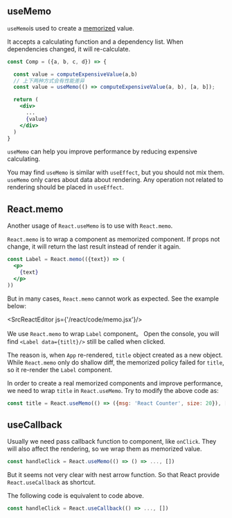 
## useMemo

`useMemo`is used to create a [memorized](https://en.wikipedia.org/wiki/Memoization) value.

It accepts a calculating function and a dependency list. When dependencies changed, it will re-calculate.

```jsx
const Comp = ({a, b, c, d}) => {

  const value = computeExpensiveValue(a,b)
  // 上下两种方式会有性能差异
  const value = useMemo(() => computeExpensiveValue(a, b), [a, b]);

  return (
    <div>
      ...
      {value}
    </div>
  )
}
```

`useMemo` can help you improve performance by reducing expensive calculating.

You may find `useMemo` is similar with `useEffect`, but you should not mix them.
`useMemo` only cares about data about rendering.
Any operation not related to rendering should be placed in `useEffect`.

## React.memo

Another usage of `React.useMemo` is to use with `React.memo`.

`React.memo` is to wrap a component as memorized component.
If props not change, it will return the last result instead of render it again.

```jsx
const Label = React.memo(({text}) => (
  <p>
    {text}
  </p>
))
```

But in many cases, `React.memo` cannot work as expected. See the example below:

<SrcReactEditor js={'/react/code/memo.jsx'}/>

We use `React.memo` to wrap `Label` component。
Open the console, you will find `<Label data={titlt}/>` still be called when clicked.

The reason is, when `App` re-rendered, `title` object created as a new object.
While `React.memo` only do shallow diff, the memorized policy failed for `title`, so it re-render the `Label` component.

In order to create a real memorized components and improve performance, we need to wrap `title` in `React.useMemo`.
Try to modify the above code as:

```javascript
const title = React.useMemo(() => ({msg: 'React Counter', size: 20}), [])
```

## useCallback

Usually we need pass callback function to component, like `onClick`.
They will also affect the rendering, so we wrap them as memorized value.

```javascript
const handleClick = React.useMemo(() => () => ..., [])
```

But it seems not very clear with nest arrow function.
So that React provide `React.useCallback` as shortcut.

The following code is equivalent to code above.

```javascript
const handleClick = React.useCallback(() => ..., [])
```